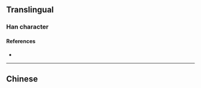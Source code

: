 {{character info}}
==Translingual==

===Han character===
{{Han char|rn=85|rad=水|as=15|sn=18|four=|canj=EJIM|ids=⿰氵韯}}

====References====
* {{Han ref|kx=0659.120|dkj=18608|hdz=31776.050|uh=7010|ud=28688}}

----

==Chinese==
{{zh-see|瀸|a}}